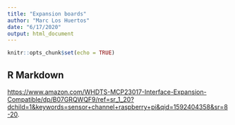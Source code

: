 ```yaml
---
title: "Expansion boards"
author: "Marc Los Huertos"
date: "6/17/2020"
output: html_document
---
```


```r
knitr::opts_chunk$set(echo = TRUE)
```

## R Markdown

 <https://www.amazon.com/WHDTS-MCP23017-Interface-Expansion-Compatible/dp/B07GRQWQF9/ref=sr_1_20?dchild=1&keywords=sensor+channel+raspberry+pi&qid=1592404358&sr=8-20>.


